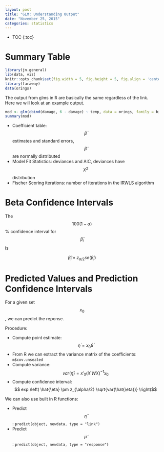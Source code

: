 ```yaml
---
layout: post
title: "GLM: Understanding Output"
date: "November 25, 2015"
categories: statistics
---
```


* TOC
{:toc}

# Summary Table
```r
library(jn.general)
lib(data, viz)
knitr::opts_chunk$set(fig.width = 5, fig.height = 5, fig.align = 'center')
library(faraway)
data(orings)
```

The output from glms in R are basically the same regardless of the link. Here we will look at an example output. 

```r
mod <- glm(cbind(damage, 6 - damage) ~ temp, data = orings, family = binomial)
summary(mod)
```

* Coefficient table: $$\hat{\beta}$$ estimates and standard errors, $$\hat{\beta}$$ are normally distributed
* Model Fit Statistics: deviances and AIC, deviances have $$X^2$$ distribution
* Fischer Scoring iterations: number of iterations in the IRWLS algorithm

# Beta Confidence Intervals
The $$100(1 - \alpha)$$% confidence interval for $$\hat{\beta}_i$$ is 

$$\hat{\beta}_i \pm z_{\alpha /2} se(\hat{\beta}_i)$$

# Predicted Values and Prediction Confidence Intervals
For a given set $$ x_0 $$, we can predict the reponse.

Procedure:

* Compute point estimate: $$ \hat{\eta} = x_0 \hat{\beta} $$
* From R we can extract the variance matrix of the coefficients: `m$cov.unsealed`
* Compute variance: $$ var(\hat{\eta}) = x'_0 (X'WX)^{-1} x_0$$
* Compute confidence interval: $$ exp \left( \hat{\eta} \pm z_{\alpha/2} \sqrt{var(\hat{\eta})} \right)$$

We can also use built in R functions:

* Predict $$\hat{\eta}$$: `predict(object, newdata, type = "link")`
* Predict $$\hat{\mu}$$: `predict(object, newdata, type = "response")`